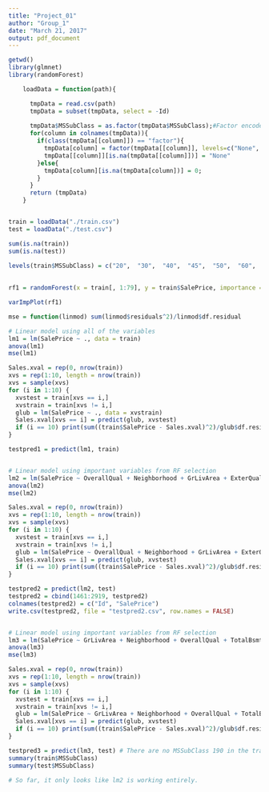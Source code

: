 ```yaml
---
title: "Project_01"
author: "Group_1"
date: "March 21, 2017"
output: pdf_document
---
```


```r
getwd()
library(glmnet)
library(randomForest)
```

```r
    loadData = function(path){

      tmpData = read.csv(path)
      tmpData = subset(tmpData, select = -Id)
      
      tmpData$MSSubClass = as.factor(tmpData$MSSubClass);#Factor encoded as a numeric value
      for(column in colnames(tmpData)){
        if(class(tmpData[[column]]) == "factor"){
          tmpData[column] = factor(tmpData[[column]], levels=c("None", levels(tmpData[[column]])))
          tmpData[[column]][is.na(tmpData[[column]])] = "None"
        }else{
          tmpData[column][is.na(tmpData[column])] = 0;
        }
      }
      return (tmpData)
    }


train = loadData("./train.csv")
test = loadData("./test.csv")

sum(is.na(train))
sum(is.na(test))
    
levels(train$MSSubClass) = c("20",  "30",  "40",  "45",  "50",  "60",  "70",  "75",  "80",  "85",  "90",  "120", "150", "160", "180", "190")
    
```

```r
rf1 = randomForest(x = train[, 1:79], y = train$SalePrice, importance = TRUE, data = train)

varImpPlot(rf1)
```

```r
mse = function(linmod) sum(linmod$residuals^2)/linmod$df.residual

# Linear model using all of the variables
lm1 = lm(SalePrice ~ ., data = train)
anova(lm1)
mse(lm1)

Sales.xval = rep(0, nrow(train))
xvs = rep(1:10, length = nrow(train))
xvs = sample(xvs)
for (i in 1:10) {
  xvstest = train[xvs == i,]
  xvstrain = train[xvs != i,]
  glub = lm(SalePrice ~ ., data = xvstrain)
  Sales.xval[xvs == i] = predict(glub, xvstest)
  if (i == 10) print(sum((train$SalePrice - Sales.xval)^2)/glub$df.residual)
}

testpred1 = predict(lm1, train)


# Linear model using important variables from RF selection
lm2 = lm(SalePrice ~ OverallQual + Neighborhood + GrLivArea + ExterQual + GarageCars, data = train)
anova(lm2)
mse(lm2)

Sales.xval = rep(0, nrow(train))
xvs = rep(1:10, length = nrow(train))
xvs = sample(xvs)
for (i in 1:10) {
  xvstest = train[xvs == i,]
  xvstrain = train[xvs != i,]
  glub = lm(SalePrice ~ OverallQual + Neighborhood + GrLivArea + ExterQual + GarageCars, data = xvstrain)
  Sales.xval[xvs == i] = predict(glub, xvstest)
  if (i == 10) print(sum((train$SalePrice - Sales.xval)^2)/glub$df.residual)
}

testpred2 = predict(lm2, test)
testpred2 = cbind(1461:2919, testpred2)
colnames(testpred2) = c("Id", "SalePrice")
write.csv(testpred2, file = "testpred2.csv", row.names = FALSE)


# Linear model using important variables from RF selection
lm3 = lm(SalePrice ~ GrLivArea + Neighborhood + OverallQual + TotalBsmtSF + MSSubClass, data = train)
anova(lm3)
mse(lm3)

Sales.xval = rep(0, nrow(train))
xvs = rep(1:10, length = nrow(train))
xvs = sample(xvs)
for (i in 1:10) {
  xvstest = train[xvs == i,]
  xvstrain = train[xvs != i,]
  glub = lm(SalePrice ~ GrLivArea + Neighborhood + OverallQual + TotalBsmtSF + MSSubClass, data = xvstrain)
  Sales.xval[xvs == i] = predict(glub, xvstest)
  if (i == 10) print(sum((train$SalePrice - Sales.xval)^2)/glub$df.residual)
}

testpred3 = predict(lm3, test) # There are no MSSubClass 190 in the training data, but there are 31 in the testing data. The linear model doesn't know how to handle these observations. ???
summary(train$MSSubClass)
summary(test$MSSubClass)

# So far, it only looks like lm2 is working entirely.
```

